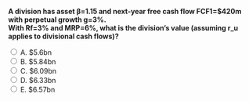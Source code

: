 ::: {.question-block}

<form onsubmit="event.preventDefault(); checkAnswer('module4_mcq_q54')" data-correct-answer="C">
  <strong style="display: block;">
  A division has asset β=1.15 and next-year free cash flow FCF1=$420m with perpetual growth g=3%.  
  With Rf=3% and MRP=6%, what is the division’s value (assuming r_u applies to divisional cash flows)?
  </strong>

  <label><input type="radio" name="module4_mcq_q54" value="A"> A. $5.6bn</label><br>
  <label><input type="radio" name="module4_mcq_q54" value="B"> B. $5.84bn</label><br>
  <label><input type="radio" name="module4_mcq_q54" value="C"> C. $6.09bn</label><br>
  <label><input type="radio" name="module4_mcq_q54" value="D"> D. $6.33bn</label><br>
  <label><input type="radio" name="module4_mcq_q54" value="E"> E. $6.57bn</label><br>
</form>

<div id="feedback-module4_mcq_q54" class="feedback" data-status="" style="display:none;">
✅ Correct: C. ≈$6.09bn.  
• rU=3%+1.15×6%=9.9%.  
• Value=FCF1/(r−g)=420/(0.099−0.03)=420/0.069≈6.09bn.  
👉 Applying CAPM to divisional β ensures discounting matches business risk.
</div>

:::

